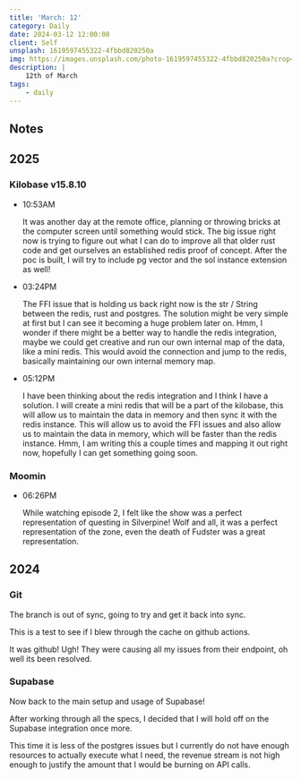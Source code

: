 ```yaml
---
title: 'March: 12'
category: Daily
date: 2024-03-12 12:00:00
client: Self
unsplash: 1619597455322-4fbbd820250a
img: https://images.unsplash.com/photo-1619597455322-4fbbd820250a?crop=entropy&cs=srgb&fm=jpg&ixid=MnwzNjM5Nzd8MHwxfHJhbmRvbXx8fHx8fHx8fDE2ODE3NDg2ODY&ixlib=rb-4.0.3&q=85
description: |
    12th of March
tags:
    - daily
---
```



## Notes

## 2025

### Kilobase v15.8.10

-   10:53AM

    It was another day at the remote office, planning or throwing bricks at the computer screen until something would stick.
    The big issue right now is trying to figure out what I can do to improve all that older rust code and get ourselves an established redis proof of concept.
    After the poc is built, I will try to include pg vector and the sol instance extension as well!

-   03:24PM

    The FFI issue that is holding us back right now is the str / String between the redis, rust and postgres.
    The solution might be very simple at first but I can see it becoming a huge problem later on.
    Hmm, I wonder if there might be a better way to handle the redis integration, maybe we could get creative and run our own internal map of the data, like a mini redis.
    This would avoid the connection and jump to the redis, basically maintaining our own internal memory map.

-   05:12PM

    I have been thinking about the redis integration and I think I have a solution.
    I will create a mini redis that will be a part of the kilobase, this will allow us to maintain the data in memory and then sync it with the redis instance.
    This will allow us to avoid the FFI issues and also allow us to maintain the data in memory, which will be faster than the redis instance.
    Hmm, I am writing this a couple times and mapping it out right now, hopefully I can get something going soon.

### Moomin

-   06:26PM

    While watching episode 2, I felt like the show was a perfect representation of questing in Silverpine!
    Wolf and all, it was a perfect representation of the zone, even the death of Fudster was a great representation.

## 2024


### Git

The branch is out of sync, going to try and get it back into sync.

This is a test to see if I blew through the cache on github actions.

It was github! Ugh! They were causing all my issues from their endpoint, oh well its been resolved.


### Supabase

Now back to the main setup and usage of Supabase!

After working through all the specs, I decided that I will hold off on the Supabase integration once more.

This time it is less of the postgres issues but I currently do not have enough resources to actually execute what I need, the revenue stream is not high enough to justify the amount that I would be burning on API calls.

